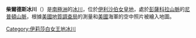 {{unreferenced|time=2013-11-20T09:05:43+00:00}}
{{Coord|83|24|S|58|40|W|source:GNIS|display=title}}

'''柴爾德斯冰川'''（{{lang-en|Childs Glacier}}）是[[南極洲|南極洲]]的[[冰川|冰川]]，位於[[伊利沙伯女皇地|伊利沙伯女皇地]]，處於[[彭薩科拉山脈|彭薩科拉山脈]]的[[尼普頓山脈|尼普頓山脈]]，根據[[美國地質調查局|美國地質調查局]]的測量和[[美國|美國]]海軍的空中照片被繪入地圖。

{{DEFAULTSORT:Childs Glacier}}
[[Category:伊莉莎白女王地冰川|Category:伊莉莎白女王地冰川]]


{{QueenElizabethLand-geo-stub}}